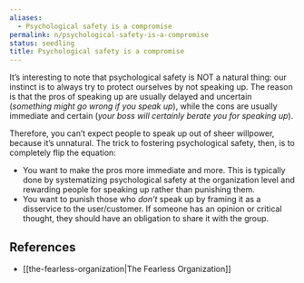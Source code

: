 ```yaml
---
aliases:
  - Psychological safety is a compromise
permalink: n/psychological-safety-is-a-compromise
status: seedling
title: Psychological safety is a compromise
---
```

It’s interesting to note that psychological safety is NOT a natural thing: our instinct is to always try to protect ourselves by not speaking up. The reason is that the pros of speaking up are usually delayed and uncertain (_something might go wrong if you speak up_), while the cons are usually immediate and certain (_your boss will certainly berate you for speaking up_).

Therefore, you can’t expect people to speak up out of sheer willpower, because it’s unnatural. The trick to fostering psychological safety, then, is to completely flip the equation:

- You want to make the pros more immediate and more. This is typically done by systematizing psychological safety at the organization level and rewarding people for speaking up rather than punishing them.
- You want to punish those who _don’t_ speak up by framing it as a disservice to the user/customer. If someone has an opinion or critical thought, they should have an obligation to share it with the group.

## References

- [[the-fearless-organization|The Fearless Organization]]
